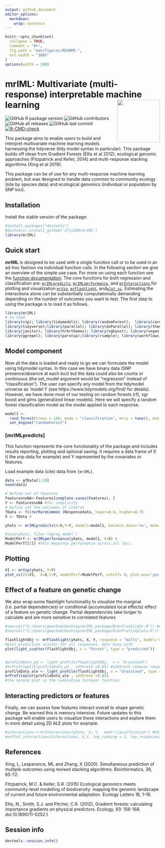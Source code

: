 ```yaml
---
output: github_document
editor_options: 
  markdown: 
    wrap: sentence
---
```


<!-- README.md is generated from README.Rmd. Please edit that file -->

```r
knitr::opts_chunk$set(
  collapse = TRUE,
  comment = "#>",
  fig.path = "man/figures/README-",
  out.width = "100%"
)
options(width = 100)
```

# mrIML: Multivariate (multi-response) interpretable machine learning <a href='https://nfj1380.github.io/mrIML/index.html'><img src="man/figures/logo.png" align="right" height="139"/></a>



<!-- badges: start -->
![GitHub R package version](https://img.shields.io/github/r-package/v/nfj1380/mrIML?logo=github&logoColor=%2300ff37&style=flat-square)
![GitHub contributors](https://img.shields.io/github/contributors/nfj1380/mrIML?style=flat-square)
![GitHub all releases](https://img.shields.io/github/downloads/nfj1380/mriml/total?style=flat-square)
![GitHub last commit](https://img.shields.io/github/last-commit/nfj1380/mrIML?style=flat-square)
[![R-CMD-check](https://github.com/nfj1380/mrIML/workflows/R-CMD-check/badge.svg)](https://github.com/nfj1380/mrIML/actions)
<!-- badges: end -->


This package aims to enable users to build and interpret multivariate machine learning models harnessing the tidyverse (tidy model syntax in particular). This package builds off ideas from Gradient Forests (Ellis et al 2012), ecological genomic approaches (Fitzpatrick and Keller, 2014) and multi-response stacking algorithms (Xing et al 2019).

This package can be of use for any multi-response machine learning problem, but was designed to handle data common to community ecology (site by species data) and ecological genomics (individual or population by SNP loci).

## Installation 

Install the stable version of the package:

```r
#install.packages("devtools")
#devtools::install_github('nfj1380/mrIML')
library(mrIML)
```

## Quick start

**mrIML** is designed to be used with a single function call or to be used in an ad-hoc fashion via individual function calls. In the following section we give an overview of the simple use case. For more on using each function see the [function documentation](xx). The core functions for both regression and classification are: [`mrIMLpredicts`](xx),
[`mrIMLperformance`](xx), and 
[`mrInteractions`](xx),for plotting and visualization
[`mrVip`](xx), [`mrFlashlight`](xx), and[`plot_vi`](xx). Estimating the interactions
alone can be substantially computationally demanding depending on the number
of outcomes you want to test. The first step to using the package is to load it as follows.

```r
library(mrIML)
# to load
library(vip); library(tidymodels); library(randomForest);  library(caret); library(gbm);library(pdp);
library(tidyverse);library(parallel); library(doParallel); library(themis); library(viridis);
library(janitor); library(hrbrthemes); library(xgboost); library(vegan);library(flashlight);
library(ggrepel); library(parsnip);library(rsample); library(workflows)
```


## Model component
Now all the data is loaded and ready to go we can formulate the model using tidymodel syntax. In this case we have binary data (SNP presence/absence at each loci) but the data could also be counts or continuous (the set_model argument would be "regression" instead of "classification"). The user can specify any model from the tidymodel universe as 'model 1' (see https://www.tidymodels.org/find/ for details). However, we have done most of our testing on random forests (rf), xgr boost and glms (generalized linear models). Here we will specify a random forest classification model as the model applied to each response.


```r
model1 <- 
  rand_forest(trees = 100, mode = "classification", mtry = tune(), min_n = tune()) %>% #100 trees are set for brevity
  set_engine("randomForest")

```
 
### [mrIMLpredicts]

This function represents the core functionality of the package and
includes results reporting, plotting and optional saving.  It requires a
data frame of X t( the snp data for example) and Y represented by the covariates or features.

Load example data (cite) data from `{mrIML}`.

``` r
data <- gfData[1:20]
head(data)
```


``` r
# Define set of features
FeaturesnoNA<-Features[complete.cases(Features), ]
Y <- FeaturesnoNA #for simplicity
# Define set the outcomes of interst
fData <- filterRareCommon (Responsedata, lower=0.4, higher=0.7) 
X <- fData #

yhats <- mrIMLpredicts(X=X,Y=Y, model1=model1, balance_data='no', mod='classification', parallel = FALSE)

#save(yhats, file='logreg_model')
ModelPerf <- mrIMLperformance(yhats, model1, X=X) #
ModelPerf[[2]] #this measures performance across all loci.
```


## Plotting
```r
VI <- mrVip(yhats, Y=Y) 
plot_vi(VI=VI,  X=X,Y=Y, modelPerf=ModelPerf, cutoff= 0, plot.pca='yes') #the cutoff reduces the number of individual models printed in the second plot. 
```

## Effect of a feature on genetic change

We also wrap some flashlight functionality to visualize the marginal (i.e. partial dependencies) or conditional (accumulated local effects) effect of a feature on genetic change. Partial dependencies take longer to calculate and are more sensitive to correlated features


```r
#source(("C:/Users/gmachad/Desktop/mrIML_package/R/mrFlashlight.R")) #why is this here?
#source(("C:/Users/gmachad/Desktop/mrIML_package/R/mrProfileplots.R"))
```

```r
flashlightObj <- mrFlashlight(yhats, X, Y, response = "multi", model='classification')
#plot prediction scatter for all responses. Gets busy with 
plot(light_scatter(flashlightObj, v = "Forest", type = "predicted"))


#profileData_pd <- light_profile(flashlightObj,  v = "Grassland")
#mrProfileplot(profileData_pd , sdthresh =0.05) #sdthresh removes responses from the first plot that do not vary with the feature
profileData_ale <- light_profile(flashlightObj, v = "Grassland", type = "ale") #acumulated local effects
mrProfileplot(profileData_ale , sdthresh =0.01)
#the second plot is the cumulative turnover function
```

## Interacting predictors or features

Finally, we can assess how features interact overall to shape genetic change. Be warned this is memory intensive. Future updates to this package will enable users to visualize these interactions and explore them in more detail using 2D ALE plots for example.

```r
#interactions <-mrInteractions(yhats, X, Y,  mod='classification') #this is computationally intensive so multicores are needed. If stopped prematurely - have to reload things
#mrPlot_interactions(interactions, X,Y, top_ranking = 2, top_response=2)
```


## References
Xing, L, Lesperance, ML and Zhang, X (2020). Simultaneous prediction of multiple outcomes using revised stacking algorithms. Bioinformatics, 36, 65-72.

Fitzpatrick, M.C. & Keller, S.R. (2015) Ecological genomics meets community-level modelling of biodiversity: mapping the genomic landscape of current and future environmental adaptation. Ecology Letters 18, 1–16.

Ellis, N., Smith, S.J. and Pitcher, C.R. (2012), Gradient forests: calculating importance gradients on physical predictors. Ecology, 93: 156-168. doi:10.1890/11-0252.1


## Session info

```r
devtools::session_info()
```

